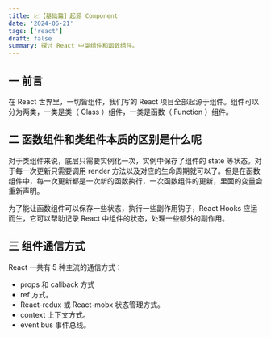 ```yaml
---
title: 📈【基础篇】起源 Component
date: '2024-06-21'
tags: ['react']
draft: false
summary: 探讨 React 中类组件和函数组件。
---
```


## 一 前言

在 React 世界里，一切皆组件，我们写的 React 项目全部起源于组件。组件可以分为两类，一类是类（ Class ）组件，一类是函数（ Function ）组件。

## 二 函数组件和类组件本质的区别是什么呢

对于类组件来说，底层只需要实例化一次，实例中保存了组件的 state 等状态。对于每一次更新只需要调用 render 方法以及对应的生命周期就可以了。但是在函数组件中，每一次更新都是一次新的函数执行，一次函数组件的更新，里面的变量会重新声明。

为了能让函数组件可以保存一些状态，执行一些副作用钩子，React Hooks 应运而生，它可以帮助记录 React 中组件的状态，处理一些额外的副作用。

## 三 组件通信方式

React 一共有 5 种主流的通信方式：

- props 和 callback 方式
- ref 方式。
- React-redux 或 React-mobx 状态管理方式。
- context 上下文方式。
- event bus 事件总线。
